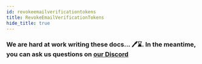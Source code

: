 ```yaml
---
id: revokeemailverificationtokens
title: RevokeEmailVerificationTokens
hide_title: true
---
```


### We are hard at work writing these docs... 🖊️⌛. In the meantime, you can ask us questions on [our Discord](https://supertokens.io/discord)